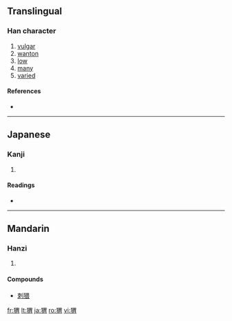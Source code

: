 {{also|蝟}}
==Translingual==

===Han character===
{{Han char|rn=94|rad=犬|as=09|sn=12|four=|canj=大竹田月 (KHWB)}}

# [[vulgar]]
# [[wanton]]
# [[low]]
# [[many]]
# [[varied]]

====References====
* {{Han ref|kx=0715.010|dkj=20536|dj=1127.020|hdz=21358.020|uh=732C|ud=29484}}

----

==Japanese==

===Kanji===
{{ja-kanji|grade=|rs=犬09}}

# {{defn|Japanese}}

====Readings====
* {{ja-readings|on=[[い]] (i)|kun=[[はりねずみ]] (harinezumi)|nanori=}}

----

==Mandarin==

===Hanzi===
{{cmn-hanzi|tra=蝟|pin=[[hè]] ([[he4]]), [[wèi]] ([[wei4]]), [[xié]] ([[xie2]])|wg=ho<sup>4</sup>, wei<sup>4</sup>, hsieh<sup>2</sup>}}

# {{defn|Mandarin}}

====Compounds====
* [[刺猥]]

[[fr:猬]]
[[lt:猬]]
[[ja:猬]]
[[ro:猬]]
[[vi:猬]]